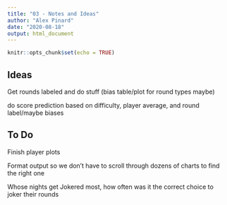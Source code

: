 ```yaml
---
title: "03 - Notes and Ideas"
author: "Alex Pinard"
date: "2020-08-18"
output: html_document
---
```


```r
knitr::opts_chunk$set(echo = TRUE)
```

## Ideas

Get rounds labeled and do stuff (bias table/plot for round types maybe)

do score prediction based on difficulty, player average, and round label/maybe biases

## To Do

Finish player plots

Format output so we don't have to scroll through dozens of charts to find the right one

Whose nights get Jokered most, how often was it the correct choice to joker their rounds
